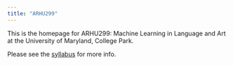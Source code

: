 ```yaml
---
title: "ARHU299"
---
```


This is the homepage for ARHU299: Machine Learning in Language and Art at the University of Maryland, College Park.

Please see the [syllabus](pages/syllabus.md) for more info.
